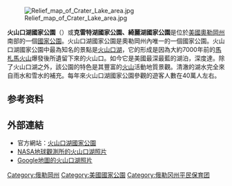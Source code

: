 {{Infobox Protected area
| name = 火山口湖國家公園
| alt_name = {{lang|en|Crater Lake National Park}}
| iucn_category = II
| photo = Wizard Island in Crater Lake National Park - Oregon 2008.jpg
| photo_caption = 火山口湖與巫師島
| photo_width = 
| map = US_Locator_Blank.svg
| locator_x = 18
| locator_y = 40
| location = {{美國}}[[奧勒岡州|奧勒岡州]][[克拉馬斯縣|克拉馬斯縣]]
| nearest_city = {{link-en|克拉马斯福尔斯|Klamath Falls, Oregon}}
| lat_d = 42.91183
| long_d = -122.14807
| region = US-OR
| area = {{convert|183224.05|acre|km2|sigfig=3}}
| established = 1902年5月22日
| visitation_num = 423,551人次
| visitation_year = 2011年
| visitation_ref = <ref>{{Cite web |url=http://www.nature.nps.gov/stats/index.cfm |title=NPS 5 Year Annual Recreation Visits Report |accessdate=2012-08-31 |work= |publisher=National Park Service Public Use Statistics Office |date= |archive-date=2012-06-14 |archive-url=https://web.archive.org/web/20120614105013/http://www.nature.nps.gov/stats/index.cfm |dead-url=no }}</ref>
| governing_body = [[美國國家公園管理局|美國國家公園管理局]]
| url = http://www.nps.gov/crla/index.htm
}}
[[File:Relief_map_of_Crater_Lake_area.jpg|thumb]]

'''火山口湖國家公園'''（{{lang-en|'''Crater Lake National Park'''}}）或'''克雷特湖國家公園、綺麗湖國家公園'''是位於[[美國|美國]][[奧勒岡州|奧勒岡州]]南部的一個[[美國國家公園|國家公園]]。火山口湖國家公園是奧勒岡州內唯一的一個國家公園。火山口湖國家公園中最為知名的景點是[[火山口湖_(美國)|火山口湖]]，它的形成是因為大約7000年前的[[馬札馬火山|馬札馬火山]]爆發後所遺留下來的火山口。如今它是美國最深最藍的湖泊，深度達{{convert|1,949|ft|m}}。除了火山口湖之外，該公園的特色是其豐富的[[火山|火山]]活動地質景觀。清澈的湖水完全來自雨水和雪水的補充。每年來火山口湖國家公園參觀的遊客人數在40萬人左右。

==参考资料==
{{Reflist}}

== 外部連結 ==
{{Commonscat|Crater Lake National Park}}

* 官方網站：[http://www.nps.gov/crla/ 火山口湖國家公園] {{Wayback|url=http://www.nps.gov/crla/ |date=20101104225224 }}
* [http://earthobservatory.nasa.gov/Newsroom/NewImages/images.php3?img_id=10902 NASA地球觀測所的火山口湖照片] {{Wayback|url=http://earthobservatory.nasa.gov/Newsroom/NewImages/images.php3?img_id=10902 |date=20080922233612 }}
* [http://www.google.com/maps?ll=42.940407,-122.119217&spn=0.163078,0.253372&t=k&hl=en Google地圖的火山口湖照片]
{{美國國家公園}}

{{Authority control}}
{{DEFAULTSORT:Crater Lake National Park}}

[[Category:俄勒岡州|Category:俄勒岡州]]
[[Category:美國國家公園|Category:美國國家公園]]
[[Category:俄勒冈州平民保育团|Category:俄勒冈州平民保育团]]